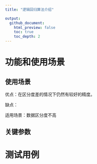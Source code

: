 ```yaml
---
title: "逻辑回归算法介绍"

output:
  github_document:
    html_preview: false
    toc: true
    toc_depth: 2
---
```


# 功能和使用场景

## 使用场景

优点：在区分度差的情况下仍然有较好的精度。

缺点：

适用场景：数据区分度不高

## 关键参数


# 测试用例

